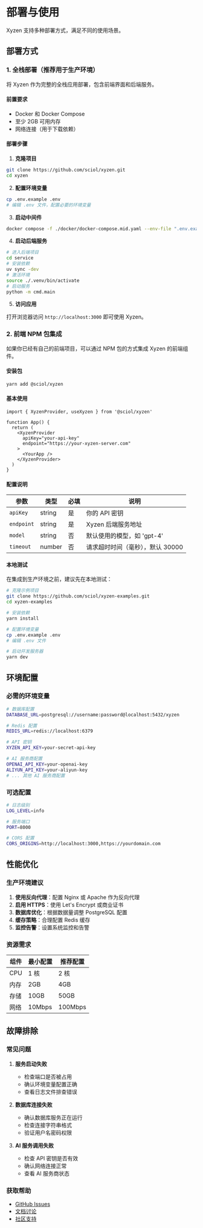 # 部署与使用

Xyzen 支持多种部署方式，满足不同的使用场景。

## 部署方式

### 1. 全栈部署（推荐用于生产环境）

将 Xyzen 作为完整的全栈应用部署，包含前端界面和后端服务。

#### 前置要求

- Docker 和 Docker Compose
- 至少 2GB 可用内存
- 网络连接（用于下载依赖）

#### 部署步骤

1. **克隆项目**

```bash
git clone https://github.com/sciol/xyzen.git
cd xyzen
```

2. **配置环境变量**

```bash
cp .env.example .env
# 编辑 .env 文件，配置必要的环境变量
```

3. **启动中间件**

```bash
docker compose -f ./docker/docker-compose.mid.yaml --env-file ".env.example" up -d
```

4. **启动后端服务**

```bash
# 进入后端项目
cd service 
# 安装依赖
uv sync -dev
# 激活环境
source ./.venv/bin/activate
# 启动服务
python -m cmd.main
```

5. **访问应用**

打开浏览器访问 `http://localhost:3000` 即可使用 Xyzen。

### 2. 前端 NPM 包集成

如果你已经有自己的前端项目，可以通过 NPM 包的方式集成 Xyzen 的前端组件。

#### 安装包

```bash
yarn add @sciol/xyzen
```

#### 基本使用

```tsx
import { XyzenProvider, useXyzen } from '@sciol/xyzen'

function App() {
  return (
    <XyzenProvider 
      apiKey="your-api-key"
      endpoint="https://your-xyzen-server.com"
    >
      <YourApp />
    </XyzenProvider>
  )
}
```

#### 配置说明

| 参数 | 类型 | 必填 | 说明 |
|------|------|------|------|
| `apiKey` | string | 是 | 你的 API 密钥 |
| `endpoint` | string | 是 | Xyzen 后端服务地址 |
| `model` | string | 否 | 默认使用的模型，如 'gpt-4' |
| `timeout` | number | 否 | 请求超时时间（毫秒），默认 30000 |

#### 本地测试

在集成到生产环境之前，建议先在本地测试：

```bash
# 克隆示例项目
git clone https://github.com/sciol/xyzen-examples.git
cd xyzen-examples

# 安装依赖
yarn install

# 配置环境变量
cp .env.example .env
# 编辑 .env 文件

# 启动开发服务器
yarn dev
```

## 环境配置

### 必需的环境变量

```bash
# 数据库配置
DATABASE_URL=postgresql://username:password@localhost:5432/xyzen

# Redis 配置
REDIS_URL=redis://localhost:6379

# API 密钥
XYZEN_API_KEY=your-secret-api-key

# AI 服务商配置
OPENAI_API_KEY=your-openai-key
ALIYUN_API_KEY=your-aliyun-key
# ... 其他 AI 服务商配置
```

### 可选配置

```bash
# 日志级别
LOG_LEVEL=info

# 服务端口
PORT=8000

# CORS 配置
CORS_ORIGINS=http://localhost:3000,https://yourdomain.com
```

## 性能优化

### 生产环境建议

1. **使用反向代理**：配置 Nginx 或 Apache 作为反向代理
2. **启用 HTTPS**：使用 Let's Encrypt 或商业证书
3. **数据库优化**：根据数据量调整 PostgreSQL 配置
4. **缓存策略**：合理配置 Redis 缓存
5. **监控告警**：设置系统监控和告警

### 资源需求

| 组件 | 最小配置 | 推荐配置 |
|------|----------|----------|
| CPU | 1 核 | 2 核 |
| 内存 | 2GB | 4GB |
| 存储 | 10GB | 50GB |
| 网络 | 10Mbps | 100Mbps |

## 故障排除

### 常见问题

1. **服务启动失败**
   - 检查端口是否被占用
   - 确认环境变量配置正确
   - 查看日志文件排查错误

2. **数据库连接失败**
   - 确认数据库服务正在运行
   - 检查连接字符串格式
   - 验证用户名密码权限

3. **AI 服务调用失败**
   - 检查 API 密钥是否有效
   - 确认网络连接正常
   - 查看 AI 服务商状态

### 获取帮助

- [GitHub Issues](https://github.com/sciol/xyzen/issues)
- [文档讨论](https://github.com/sciol/xyzen/discussions)
- [社区支持](https://discord.gg/sciol)